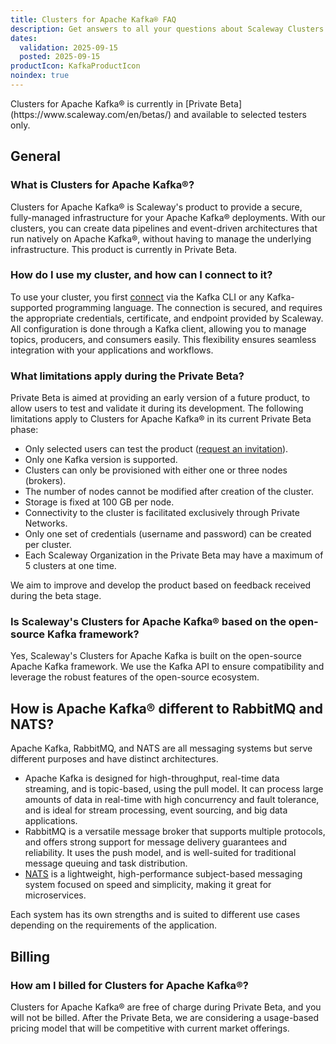 ```yaml
---
title: Clusters for Apache Kafka® FAQ
description: Get answers to all your questions about Scaleway Clusters for Apache Kafka®
dates:
  validation: 2025-09-15
  posted: 2025-09-15
productIcon: KafkaProductIcon
noindex: true
---
```


<Message type="note">
Clusters for Apache Kafka® is currently in [Private Beta](https://www.scaleway.com/en/betas/) and available to selected testers only.
</Message>

## General

### What is Clusters for Apache Kafka®?

Clusters for Apache Kafka® is Scaleway's product to provide a secure, fully-managed infrastructure for your Apache Kafka® deployments. With our clusters, you can create data pipelines and event-driven architectures that run natively on Apache Kafka®, without having to manage the underlying infrastructure. This product is currently in Private Beta.

### How do I use my cluster, and how can I connect to it?

To use your cluster, you first [connect](/clusters-for-kafka/how-to/connect-to-cluster/) via the Kafka CLI or any Kafka-supported programming language. The connection is secured, and requires the appropriate credentials, certificate, and endpoint provided by Scaleway. All configuration is done through a Kafka client, allowing you to manage topics, producers, and consumers easily. This flexibility ensures seamless integration with your applications and workflows.

### What limitations apply during the Private Beta?

Private Beta is aimed at providing an early version of a future product, to allow users to test and validate it during its development. The following limitations apply to Clusters for Apache Kafka® in its current Private Beta phase:

- Only selected users can test the product ([request an invitation](https://www.scaleway.com/en/betas/)).
- Only one Kafka version is supported.
- Clusters can only be provisioned with either one or three nodes (brokers).
- The number of nodes cannot be modified after creation of the cluster.
- Storage is fixed at 100 GB per node.
- Connectivity to the cluster is facilitated exclusively through Private Networks.
- Only one set of credentials (username and password) can be created per cluster.
- Each Scaleway Organization in the Private Beta may have a maximum of 5 clusters at one time.

We aim to improve and develop the product based on feedback received during the beta stage.

### Is Scaleway's Clusters for Apache Kafka® based on the open-source Kafka framework?

Yes, Scaleway's Clusters for Apache Kafka is built on the open-source Apache Kafka framework. We use the Kafka API to ensure compatibility and leverage the robust features of the open-source ecosystem.

## How is Apache Kafka® different to RabbitMQ and NATS?

Apache Kafka, RabbitMQ, and NATS are all messaging systems but serve different purposes and have distinct architectures.

- Apache Kafka is designed for high-throughput, real-time data streaming, and is topic-based, using the pull model. It can process large amounts of data in real-time with high concurrency and fault tolerance, and is ideal for stream processing, event sourcing, and big data applications.
- RabbitMQ is a versatile message broker that supports multiple protocols, and offers strong support for message delivery guarantees and reliability. It uses the push model, and is well-suited for traditional message queuing and task distribution.
- [NATS](/nats/) is a lightweight, high-performance subject-based messaging system focused on speed and simplicity, making it great for microservices.

Each system has its own strengths and is suited to different use cases depending on the requirements of the application.

## Billing

### How am I billed for Clusters for Apache Kafka®?

Clusters for Apache Kafka® are free of charge during Private Beta, and you will not be billed.
After the Private Beta, we are considering a usage-based pricing model that will be competitive with current market offerings.

